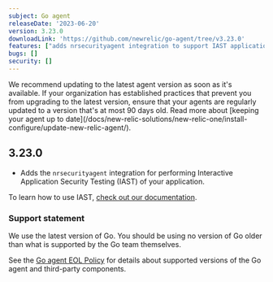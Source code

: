 ```yaml
---
subject: Go agent
releaseDate: '2023-06-20'
version: 3.23.0
downloadLink: 'https://github.com/newrelic/go-agent/tree/v3.23.0'
features: ["adds nrsecurityagent integration to support IAST application security testing"]
bugs: []    
security: []
---
```


<Callout variant="important">
We recommend updating to the latest agent version as soon as it's available. If your organization has established practices that prevent you from upgrading to the latest version, ensure that your agents are regularly updated to a version that's at most 90 days old. Read more about [keeping your agent up to date](/docs/new-relic-solutions/new-relic-one/install-configure/update-new-relic-agent/).
</Callout>

## 3.23.0
 * Adds the `nrsecurityagent` integration for performing Interactive Application Security Testing (IAST) of your application.

To learn how to use IAST, [check out our documentation](/docs/iast/use-iast/).


### Support statement

We use the latest version of Go. You should be using no version of Go older than what is supported by the Go team themselves.

 See the [Go agent EOL Policy](/docs/apm/agents/go-agent/get-started/go-agent-eol-policy/) for details about supported versions of the Go agent and third-party components.


